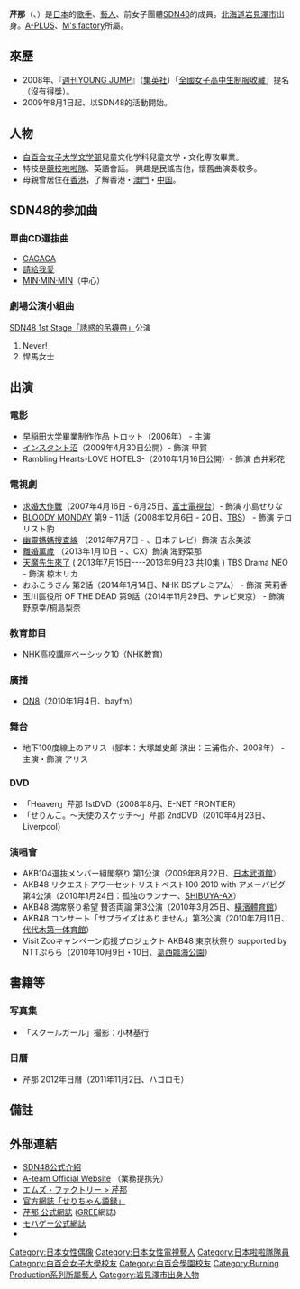 {{blpunsourced|time=2019-01-18T05:44:56+00:00}}
{{藝人
|姓名 = 芹那
|類型 = 女歌手
|圖片 = 
|圖片尺寸 = 
|圖片簡介 = 
|原名 = {{lang|ja|芹川 可奈}}
|外文名 = 
|外文 =  
|羅馬拼音 = Serina
|英文名 = 
|暱稱 = {{lang|ja|せりんこ<br />セリーナ}}
|其他藝名 = 
|國籍 = {{JPN}}
|民族 = 
|籍貫 = 
|出生日期 = {{birth date and age|1985|5|19}}
|出生地點 = [[北海道|北海道]][[岩見澤市|岩見澤市]]
|逝世日期 = 
|逝世地點 = 
|職業 = 女性偶像
|語言 = 
|教育程度 = 
|宗教信仰 =
|配偶 = 
|兒女 = 
|父母 = 
|音樂類型 = 
|演奏樂器 = 
|出身地 = 
|出道作 = 
|出道日期 = 2006年
|代表作 = 
|活躍年代 = 
|唱片公司 = 
|經紀公司 = A-PLUS<br />M's factory
|網站 = 
|相關團體 = [[SDN48|SDN48]]成員
|獎項 = 
|IMDb = 
}}
{{Japanese|japanese=芹那|kana=せりな|romaji=Serina}}
'''芹那'''（{{lang|ja|せりな}}、{{bd|1985年|5月19日}}）是[[日本|日本]]的[[歌手|歌手]]、[[藝人|藝人]]、前女子團體[[SDN48|SDN48]]的成員。[[北海道|北海道]][[岩見澤市|岩見澤市]]出身。[[A-PLUS|A-PLUS]]、[[M's_factory|M's factory]]所屬。

== 來歷 ==
* 2008年、『[[週刊YOUNG_JUMP|週刊YOUNG JUMP]]』（[[集英社|集英社]]）「[[全國女子高中生制服收藏|全國女子高中生制服收藏]]」提名（沒有得獎）。
* 2009年8月1日起、以SDN48的活動開始。

== 人物 ==
* [[白百合女子大学|白百合女子大学]][[文学部|文学部]]兒童文化学科兒童文学・文化専攻畢業。
* 特技是[[競技啦啦隊|競技啦啦隊]]、英語會話。 興趣是民謠吉他，懷舊曲演奏較多。
* 母親曾居住在[[香港|香港]]，了解香港・[[澳門|澳門]]・[[中華人民共和国|中国]]。

== SDN48的参加曲 ==
=== 單曲CD選抜曲 ===
* [[GAGAGA|GAGAGA]]
* [[請給我愛|請給我愛]]
* [[MIN·MIN·MIN|MIN·MIN·MIN]]（中心）

=== 劇場公演小組曲 ===
; [[SDN48_1st_Stage「誘惑的吊襪帶」|SDN48 1st Stage「誘惑的吊襪帶」]]公演
# Never!
# 悍馬女士

== 出演 ==
=== 電影 ===
* [[早稲田大学|早稲田大学]]畢業制作作品 トロット（2006年） - 主演
* [[インスタント沼|インスタント沼]]（2009年4月30日公開）- 飾演 甲賀
* Rambling Hearts-LOVE HOTELS-（2010年1月16日公開）- 飾演 白井彩花

=== 電視劇 ===
* [[求婚大作戰|求婚大作戰]]（2007年4月16日 - 6月25日、[[富士電視台|富士電視台]]）- 飾演 小島せりな 
* [[BLOODY_MONDAY|BLOODY MONDAY]] 第9 - 11話（2008年12月6日 - 20日、[[TBS電視台|TBS]]） - 飾演 テロリスト豹
* [[幽靈媽媽搜查線|幽靈媽媽搜查線]] （2012年7月7日 - 、日本テレビ）飾演 吉永美波
* [[離婚萬歲|離婚萬歲]] （2013年1月10日 - 、CX）飾演 海野菜那
* [[天魔先生來了|天魔先生來了]] ( 2013年7月15日----2013年9月23 共10集 ) TBS Drama NEO - 飾演 椋木リカ
* おふこうさん 第2話（2014年1月14日、NHK BSプレミアム） - 飾演 茉莉香
* 玉川區役所 OF THE DEAD 第9話（2014年11月29日、テレビ東京） - 飾演 野原幸/桐島梨奈

=== 教育節目 ===
* [[NHK高校講座#ベーシック10|NHK高校講座ベーシック10]]（[[NHK教育頻道|NHK教育]]）

=== 廣播 ===
* [[ON8|ON8]]（2010年1月4日、bayfm）

=== 舞台 ===
* 地下100度線上のアリス（腳本：大塚雄史郎 演出：三浦佑介、2008年） - 主演・飾演 アリス

=== DVD ===
* 「Heaven」芹那 1stDVD（2008年8月、E-NET FRONTIER）
* 「せりんこ。〜天使のスケッチ〜」芹那 2ndDVD（2010年4月23日、Liverpool）

=== 演唱會 ===
* AKB104選抜メンバー組閣祭り 第1公演（2009年8月22日、[[日本武道館|日本武道館]]）
* AKB48 リクエストアワーセットリストベスト100 2010 with アメーバピグ 第4公演（2010年1月24日：孤独のランナー、[[SHIBUYA-AX|SHIBUYA-AX]]）
* AKB48 満席祭り希望 賛否両論 第3公演（2010年3月25日、[[橫濱體育館|橫濱體育館]]）
* AKB48 コンサート「サプライズはありません」第3公演（2010年7月11日、[[国立代代木競技場#第一体育館|代代木第一体育館]]）
* Visit Zooキャンペーン応援プロジェクト AKB48 東京秋祭り supported by NTTぷらら（2010年10月9日・10日、[[葛西臨海公園|葛西臨海公園]]）

== 書籍等 ==
=== 写真集 ===
* 「スクールガール」撮影：小林基行

=== 日曆 ===
* 芹那 2012年日曆（2011年11月2日、ハゴロモ）

== 備註 ==
{{Reflist}}

== 外部連結 ==
* [https://web.archive.org/web/20110912070202/http://www.sdn48.co.jp/members/profile/serina/ SDN48公式介紹]
* [http://www.ateam-japan.com/ A-team Official Website] {{Wayback|url=http://www.ateam-japan.com/ |date=20150924074320 }}（業務提携先）
* [https://web.archive.org/web/20111127175348/http://www.ms-showbiz.co.jp/profile/serina.html エムズ・ファクトリー > 芹那]
* [http://ameblo.jp/serinko/ 官方網誌「せりちゃん語録」] {{Wayback|url=http://ameblo.jp/serinko/ |date=20080205155327 }}
* [http://gree.jp/serina_sdn48/ 芹那 公式網誌] {{Wayback|url=http://gree.jp/serina_sdn48/ |date=20120413090605 }} ([[GREE|GREE]]網誌)
* [http://www.mbga.jp/.pc/_u?u=13905069 モバゲー公式網誌] {{Wayback|url=http://www.mbga.jp/.pc/_u?u=13905069 |date=20201028232443 }}
* {{Twitter|serina_serinko|芹那 (serina_serinko)}}

{{SDN48}}

{{DEFAULTSORT:Seina}}
[[Category:日本女性偶像|Category:日本女性偶像]]
[[Category:日本女性電視藝人|Category:日本女性電視藝人]]
[[Category:日本啦啦隊隊員|Category:日本啦啦隊隊員]]
[[Category:白百合女子大學校友|Category:白百合女子大學校友]]
[[Category:白百合學園校友|Category:白百合學園校友]]
[[Category:Burning_Production系列所屬藝人|Category:Burning Production系列所屬藝人]]
[[Category:岩見澤市出身人物|Category:岩見澤市出身人物]]